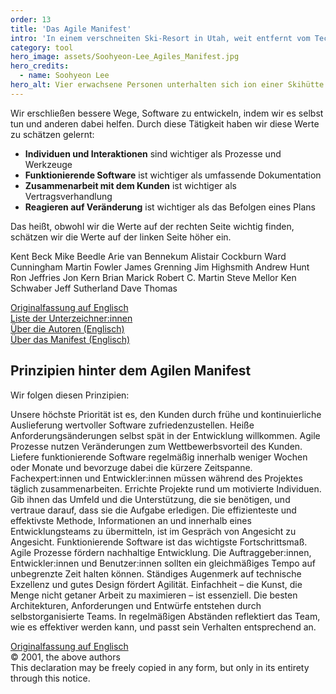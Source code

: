 ```yaml
---
order: 13
title: 'Das Agile Manifest'
intro: 'In einem verschneiten Ski-Resort in Utah, weit entfernt vom Technologiezentrum Silicon Valley, traf sich 2001 eine kleine Gruppe von Programmierern, um eine Art Unabhängigkeitserklärung für ihr Metier zu verfassen. Das Agile Manifest trat einen beispiellosen Siegeszug um die Welt an und revolutionierte nicht nur die Softwareentwicklung. Ohne die Arbeit der Experten wäre das, was wir heute im Management als Agilität bezeichnen, das schnelle und flexible Reagieren auf Unvorhergesehenes, nicht denkbar.'
category: tool
hero_image: assets/Soohyeon-Lee_Agiles_Manifest.jpg
hero_credits:
  - name: Soohyeon Lee
hero_alt: Vier erwachsene Personen unterhalten sich ion einer Skihütte
---
```


<Leadin>Wir erschließen bessere Wege</Leadin>, Software zu entwickeln, indem wir es selbst tun und anderen dabei helfen. Durch diese Tätigkeit haben
wir diese Werte zu schätzen gelernt:

- **Individuen und Interaktionen** sind wichtiger als Prozesse und Werkzeuge
- **Funktionierende Software** ist wichtiger als umfassende Dokumentation
- **Zusammenarbeit mit dem Kunden** ist wichtiger als Vertragsverhandlung
- **Reagieren auf Veränderung** ist wichtiger als das Befolgen eines Plans

Das heißt, obwohl wir die Werte auf der rechten Seite wichtig finden, schätzen wir die Werte auf der linken Seite höher ein.

<ManifestoSignatories>
  <ManifestoSignatory>Kent Beck</ManifestoSignatory>
  <ManifestoSignatory>Mike Beedle</ManifestoSignatory>
  <ManifestoSignatory>Arie van Bennekum</ManifestoSignatory>
  <ManifestoSignatory>Alistair Cockburn</ManifestoSignatory>
  <ManifestoSignatory>Ward Cunningham</ManifestoSignatory>
  <ManifestoSignatory>Martin Fowler</ManifestoSignatory>
  <ManifestoSignatory>James Grenning</ManifestoSignatory>
  <ManifestoSignatory>Jim Highsmith</ManifestoSignatory>
  <ManifestoSignatory>Andrew Hunt</ManifestoSignatory>
  <ManifestoSignatory>Ron Jeffries</ManifestoSignatory>
  <ManifestoSignatory>Jon Kern</ManifestoSignatory>
  <ManifestoSignatory>Brian Marick</ManifestoSignatory>
  <ManifestoSignatory>Robert C. Martin</ManifestoSignatory>
  <ManifestoSignatory>Steve Mellor</ManifestoSignatory>
  <ManifestoSignatory>Ken Schwaber</ManifestoSignatory>
  <ManifestoSignatory>Jeff Sutherland</ManifestoSignatory>
  <ManifestoSignatory>Dave Thomas</ManifestoSignatory>
</ManifestoSignatories>

<Note>

[Originalfassung auf Englisch](https://agilemanifesto.org/iso/en/manifesto.html)\
[Liste der Unterzeichner:innen](https://agilemanifesto.org/display/index.html)\
[Über die Autoren (Englisch)](https://agilemanifesto.org/authors.html)\
[Über das Manifest (Englisch)](https://agilemanifesto.org/history.html)

</Note>

## Prinzipien hinter dem Agilen Manifest

Wir folgen diesen Prinzipien:

<ManifestoList>
  <ManifestoListItem>
    Unsere höchste Priorität ist es, den Kunden durch frühe und kontinuierliche Auslieferung wertvoller Software zufriedenzustellen.
  </ManifestoListItem>
  <ManifestoListItem>
    Heiße Anforderungsänderungen selbst spät in der Entwicklung willkommen. Agile Prozesse nutzen Veränderungen zum Wettbewerbsvorteil des Kunden.
  </ManifestoListItem>
  <ManifestoListItem>
    Liefere funktionierende Software regelmäßig innerhalb weniger Wochen oder Monate und bevorzuge dabei die kürzere Zeitspanne.
  </ManifestoListItem>
  <ManifestoListItem>Fachexpert:innen und Entwickler:innen müssen während des Projektes täglich zusammenarbeiten.</ManifestoListItem>
  <ManifestoListItem>
    Errichte Projekte rund um motivierte Individuen. Gib ihnen das Umfeld und die Unterstützung, die sie benötigen, und vertraue darauf, dass sie die
    Aufgabe erledigen.
  </ManifestoListItem>
  <ManifestoListItem>
    Die effizienteste und effektivste Methode, Informationen an und innerhalb eines Entwicklungsteams zu übermitteln, ist im Gespräch von Angesicht zu
    Angesicht.
  </ManifestoListItem>
  <ManifestoListItem>Funktionierende Software ist das wichtigste Fortschrittsmaß.</ManifestoListItem>
  <ManifestoListItem>
    Agile Prozesse fördern nachhaltige Entwicklung. Die Auftraggeber:innen, Entwickler:innen und Benutzer:innen sollten ein gleichmäßiges Tempo auf
    unbegrenzte Zeit halten können.
  </ManifestoListItem>
  <ManifestoListItem>Ständiges Augenmerk auf technische Exzellenz und gutes Design fördert Agilität.</ManifestoListItem>
  <ManifestoListItem>Einfachheit – die Kunst, die Menge nicht getaner Arbeit zu maximieren – ist essenziell.</ManifestoListItem>
  <ManifestoListItem>Die besten Architekturen, Anforderungen und Entwürfe entstehen durch selbstorganisierte Teams.</ManifestoListItem>
  <ManifestoListItem>
    In regelmäßigen Abständen reflektiert das Team, wie es effektiver werden kann, und passt sein Verhalten entsprechend an.
  </ManifestoListItem>
</ManifestoList>

<Note>

[Originalfassung auf Englisch](https://agilemanifesto.org/iso/en/principles.html)\
© 2001, the above authors\
This declaration may be freely copied in any form, but only in its entirety through this notice.

</Note>
